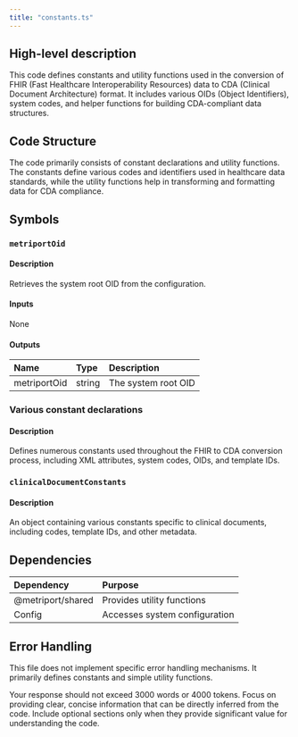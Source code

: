 ```yaml
---
title: "constants.ts"
---
```


## High-level description
This code defines constants and utility functions used in the conversion of FHIR (Fast Healthcare Interoperability Resources) data to CDA (Clinical Document Architecture) format. It includes various OIDs (Object Identifiers), system codes, and helper functions for building CDA-compliant data structures.

## Code Structure
The code primarily consists of constant declarations and utility functions. The constants define various codes and identifiers used in healthcare data standards, while the utility functions help in transforming and formatting data for CDA compliance.

## Symbols

### `metriportOid`
#### Description
Retrieves the system root OID from the configuration.

#### Inputs
None

#### Outputs
| Name | Type | Description |
|:-----|:-----|:------------|
| metriportOid | string | The system root OID |

### Various constant declarations
#### Description
Defines numerous constants used throughout the FHIR to CDA conversion process, including XML attributes, system codes, OIDs, and template IDs.

### `clinicalDocumentConstants`
#### Description
An object containing various constants specific to clinical documents, including codes, template IDs, and other metadata.

## Dependencies
| Dependency | Purpose |
|:-----------|:--------|
| @metriport/shared | Provides utility functions |
| Config | Accesses system configuration |

## Error Handling
This file does not implement specific error handling mechanisms. It primarily defines constants and simple utility functions.

Your response should not exceed 3000 words or 4000 tokens. Focus on providing clear, concise information that can be directly inferred from the code. Include optional sections only when they provide significant value for understanding the code.